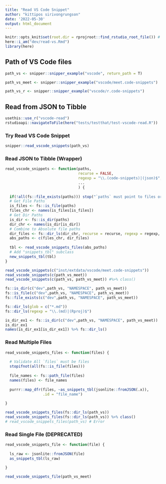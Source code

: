 ```yaml
---
title: "Read VS Code Snippet"
author: "kittipos sirivongrungson"
date: '2022-05-30'
output: html_document
---
```


```r
knitr::opts_knit$set(root.dir = rprojroot::find_rstudio_root_file()) # Set WD to Root
here::i_am("dev/read-vs.Rmd")
library(here)

```

## Path of VS Code files

```r
path_vs <- snipper::snipper_example("vscode", return_path = T)
```

```r
path_vs_meet <- snipper::snipper_example("vscode/meet.code-snippets")
```

```r
path_vs_r <- snipper::snipper_example("vscode/r.code-snippets")
```


## Read from JSON to Tibble

```r
usethis::use_r("vscode-read")
rstudioapi::navigateToFile(here("tests/testthat/test-vscode-read.R"))
```

### Try Read VS Code Snippet

```r
snipper::read_vscode_snippets(path_vs)
```


### Read JSON to Tibble (Wrapper)

```r
read_vscode_snippets <- function(paths, 
                                 recurse = FALSE,
                                 regexp = "\\.(code-snippets)|(json)$",
                                 ...
                                 ) {
  
  if(!all(fs::file_exists(paths))) stop("`paths` must point to files or directory.", call. = F)
  # Get File Paths
  is_files <- fs::is_file(paths)
  files_chr <- names(is_files[is_files])
  # Get Dir Paths
  is_dir <- fs::is_dir(paths)
  dir_chr <- names(is_dir[is_dir])
  # Combine to Absolute file paths
  dir_files <- fs::dir_ls(dir_chr, recurse = recurse, regexp = regexp, ...)
  abs_paths <- c(files_chr, dir_files)
  
  tbl <- read_vscode_snippets_files(abs_paths)
  # Add "snippets_tbl" subclass
  new_snippets_tbl(tbl)
}

read_vscode_snippets(c("inst/extdata/vscode/meet.code-snippets"))
read_vscode_snippets(c(path_vs_meet))
read_vscode_snippets(c(path_vs, path_vs_meet)) #%>% class()
```



```r
fs::is_dir(c("dev",path_vs, "NAMESPACE", path_vs_meet))
fs::is_file(c("dev",path_vs, "NAMESPACE", path_vs_meet))
fs::file_exists(c("dev",path_vs, "NAMESPACE", path_vs_meet))
```

```r
fs::dir_ls(glob = c("*.md"))
fs::dir_ls(regexp = "\\.(md)|(Rproj)$")
```


```r
is_dir_ex1 <- fs::is_dir(c("dev",path_vs, "NAMESPACE", path_vs_meet))
is_dir_ex1
names(is_dir_ex1[is_dir_ex1]) %>% fs::dir_ls()
```


### Read Multiple Files

```r
read_vscode_snippets_files <- function(files) {
  
  # Validate All `files` must be files
  stopifnot(all(fs::is_file(files)))
  
  file_names <- fs::path_file(files)
  names(files) <- file_names
  
  purrr::map_dfr(files, ~as_snippets_tbl(jsonlite::fromJSON(.x)), 
                 .id = "file_name")
  
}

read_vscode_snippets_files(fs::dir_ls(path_vs))
read_vscode_snippets_files(fs::dir_ls(path_vs)) %>% class()
# read_vscode_snippets_files(path_vs) # Error
```

### Read Single File (DEPRECATED)

```r
read_vscode_snippets_file <- function(file) {
  
  ls_raw <- jsonlite::fromJSON(file)
  as_snippets_tbl(ls_raw)
  
}

read_vscode_snippets_file(path_vs_meet)
```

